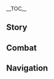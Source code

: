 {{CharacterTabs}}
{{LanguageTabs}}
{{Stub|1={{Meta/VO|tl=1|Chinese}}}}
__TOC__
==Story==
{{VO/Story
|character           = {{ROOTPAGENAME}}
|language            = zh
|language_s          = zh
|language_t          = zh-tw
|name_s              = 枫原万叶
|name_t              = 楓原萬葉

|vo_01_01_title_s    = 初次见面…
|vo_01_01_title_t    = 初次見面…
|vo_01_01_subtitle   = Hello
|vo_01_01_file       = VO_{language}{character} Hello.ogg
|vo_01_01_tx_s       = 「飘摇风雨中，带刀归来赤脚行」…我的名字是枫原万叶，游历四方的浪人。既然你我都在旅行的路上，这段路不妨结伴同行。
|vo_01_01_tx_t       = 「飄搖風雨中，帶刀歸來赤腳行」…我的名字是楓原萬葉，遊歷四方的浪人。既然(你/妳)我都在旅行的路上，這段路不妨結伴同行。
|vo_01_01_rm         = "Piāoyáo fēngyǔ zhōng, dài dāo guīlái chìjiǎo xíng"... Wǒ de míngzi shì Fēngyuán Wànyè, yóulì sìfāng de làngrén. Jìrán nǐ wǒ dōu zài lǚxíng de lùshàng, zhè duàn lù bùfáng jiébàn tóngxíng.
|vo_01_01_tl         = "In the swaying wind and rain, return barefoot with a blade"... My name is Kaedehara Kazuha, a ronin who travels the world. Since you and I are both travelers, we might as well go together on this journey.

|vo_02_01_title_s    = 闲聊・自然
|vo_02_01_title_t    = 閒聊・自然
|vo_02_01_subtitle   = Chat: Nature
|vo_02_01_file       = VO_{language}{character} Chat - Nature.ogg
|vo_02_01_tx_s       = 见到了这么美丽的景色，自然会产生云游四海的想法吧？
|vo_02_01_tx_t       = 見到了這麼美麗的景色，自然會產生雲遊四海的想法吧？
|vo_02_01_rm         = Jiàn dào le zhème měilì de jǐngsè, zìrán huì chǎnshēng yúnyóu sìhǎi de xiǎngfǎ ba?
|vo_02_01_tl         = Seeing such a beautiful scenery, one must surely have the urge to wander the world, right?

|vo_02_02_title_s    = 闲聊・吹奏
|vo_02_02_title_t    = 閒聊・吹奏
|vo_02_02_subtitle   = Chat: Playing a Tune
|vo_02_02_file       = VO_{language}{character} Chat - Playing a Tune.ogg
|vo_02_02_tx_s       = 既然手边有树叶，我可以为你吹奏一曲。
|vo_02_02_tx_t       = 既然手邊有樹葉，我可以為(你/妳)吹奏一曲。
|vo_02_02_rm         = Jìrán shǒubiān yǒu shùyè, wǒ kěyǐ wèi nǐ chuīzòu yī qū.
|vo_02_02_tl         = Now that I have leaves at hand, I can play a song for you.

|vo_02_03_title_s    = 闲聊・剑技
|vo_02_03_title_t    = 閒聊・劍技
|vo_02_03_subtitle   = Chat: Bladework
|vo_02_03_file       = VO_{language}{character} Chat - Bladework.ogg
|vo_02_03_tx_s       = 飘摇风雨中，睹物思故乡，这把刀…是我与故乡唯一的联系了。
|vo_02_03_tx_t       = 飄搖風雨中，睹物思故鄉，這把刀…是我與故鄉唯一的聯繫了。
|vo_02_03_rm         = Piāoyáo fēngyǔ zhōng, dǔ wù sī gùxiāng, zhè bǎ dāo... shì wǒ yǔ gùxiāng wéiyī de liánxì le.
|vo_02_03_tl         = In the swaying wind and rain, seeing things and thinking of my home, this blade... is the only connection I have with the land of my birth.

|vo_03_01_title_s    = 下雨的时候…
|vo_03_01_title_t    = 下雨的時候…
|vo_03_01_subtitle   = When It Rains
|vo_03_01_file       = VO_{language}{character} When It Rains.ogg
|vo_03_01_tx_s       = 在大雨中漫步，让人神志清醒。不过等雨停之后，还是尽快把衣服烤干比较好。
|vo_03_01_tx_t       = 在大雨中漫步，讓人神志清醒。不過等雨停之後，還是盡快把衣服烤乾比較好。
|vo_03_01_rm         = Zài dàyǔ zhōng mànbù, ràng rén shénzhì qīngxǐng. Bùguò děng yǔ tíng zhīhòu, háishì jǐnkuài bǎ yīfú kǎo gàn bǐjiào hǎo.
|vo_03_01_tl         = A walk in the heavy rain is refreshing. However, it is better to dry your clothes as soon as possible after the rain stops.

|vo_03_02_title_s    = 打雷的时候…
|vo_03_02_title_t    = 打雷的時候…
|vo_03_02_subtitle   = When Thunder Strikes
|vo_03_02_file       = VO_{language}{character} When Thunder Strikes.ogg
|vo_03_02_tx_s       = 比起在海上航行时遇到的雷暴，这倒也算不上什么。
|vo_03_02_tx_t       = 比起在海上航行時遇到的雷暴，這倒也算不上什麼。
|vo_03_02_rm         = Bǐqǐ zài hǎishàng hángxíng shí yùdào de léibào, zhè dào yě suàn bù shàng shénme.
|vo_03_02_tl         = This is nothing compared to the thunderstorms encountered out at sea.

|vo_03_03_title_s    = 下雪的时候…
|vo_03_03_title_t    = 下雪的時候…
|vo_03_03_subtitle   = When It Snows
|vo_03_03_file       = VO_{language}{character} When It Snows.ogg
|vo_03_03_tx_s       = 我喜欢下雪，雪后的世界很安静，无人来扰我清梦。
|vo_03_03_tx_t       = 我喜歡下雪，雪後的世界很安靜，無人來擾我清夢。
|vo_03_03_rm         = Wǒ xǐhuan xià xuě, xuě hòu de shìjiè hěn ānjìng, wú rén lái rǎo wǒ qīng mèng.
|vo_03_03_tl         = I like it when it snows, the world is very quiet after it snows, no one to disturb my dream.

|vo_03_04_title_s    = 阳光很好…
|vo_03_04_title_t    = 陽光很好…
|vo_03_04_subtitle   = When the Sun Is Out
|vo_03_04_file       = VO_{language}{character} When the Sun Is Out.ogg
|vo_03_04_tx_s       = 晴空万里，真让人心情愉快。
|vo_03_04_tx_t       = 晴空萬里，真讓人心情愉快。
|vo_03_04_rm         = Qíngkōng wànlǐ, zhēn ràng rén xīnqíng yúkuài.
|vo_03_04_tl         = The sky is clear, it makes me happy.

|vo_04_01_title_s    = 早上好…
|vo_04_01_title_t    = 早安…
|vo_04_01_subtitle   = Good Morning
|vo_04_01_file       = VO_{language}{character} Good Morning.ogg
|vo_04_01_tx_s       = 清晨的鸟鸣，是大自然的馈赠。启程吧，属于我们的旅途也要开始了。
|vo_04_01_tx_t       = 清晨的鳥鳴，是大自然的餽贈。啟程吧，屬於我們的旅途也要開始了。
|vo_04_01_rm         = Qīngchén de niǎo míng, shì dàzìrán de kuìzèng. Qǐchéng ba, shǔyú wǒmen de lǚtú yě yào kāishǐle.
|vo_04_01_tl         = Birdsong in the morning is a gift from nature. Let's go, our journey is about to begin.

|vo_04_02_title_s    = 中午好…
|vo_04_02_title_t    = 午安…
|vo_04_02_subtitle   = Good Afternoon
|vo_04_02_file       = VO_{language}{character} Good Afternoon.ogg
|vo_04_02_tx_s       = 正午的阳光，让人想要小睡片刻。找个地方休息一下如何？
|vo_04_02_tx_t       = 正午的陽光，讓人想要小睡片刻。找個地方休息一下如何？
|vo_04_02_rm         = Zhèngwǔ de yángguāng, ràng rén xiǎng yào xiǎoshuì piànkè. Zhǎo gè dìfāng xiūxi yīxià rúhé?
|vo_04_02_tl         = The midday sun makes people want to take a nap. How about finding a place to rest?

|vo_04_03_title_s    = 晚上好…
|vo_04_03_title_t    = 晚上好…
|vo_04_03_subtitle   = Good Evening
|vo_04_03_file       = VO_{language}{character} Good Evening.ogg
|vo_04_03_tx_s       = 抬头见月，侧耳听风，壶中有酒，我心太平…<br />晚上好。
|vo_04_03_tx_t       = 抬頭見月，側耳聽風，壺中有酒，我心太平…<br />晚上好。
|vo_04_03_rm         = Tái tóu jiàn yuè, cè ěr tīng fēng, hú zhōng yǒu jiǔ, wǒ xīn tài píng...<br />Wǎnshang hǎo.
|vo_04_03_tl         = Looking up at the moon, listening to the wind, there is wine in the jug, my heart is peaceful...<br />Good evening.

|vo_04_04_title_s    = 晚安…
|vo_04_04_title_t    = 晚安…
|vo_04_04_subtitle   = Good Night
|vo_04_04_file       = VO_{language}{character} Good Night.ogg
|vo_04_04_tx_s       = 风停了…<br />安静的世界，适合好好休息。明天见。
|vo_04_04_tx_t       = 風停了…<br />安靜的世界，適合好好休息。明天見。
|vo_04_04_rm         = Fēng tíngle...<br />ānjìng de shìjiè, shìhé hǎohǎo xiūxi. Míngtiān jiàn.
|vo_04_04_tl         = The wind has stopped...<br />A quiet world, suitable for a good rest. See you tomorrow.

|vo_05_01_title_s    = 关于枫原万叶自己・航行
|vo_05_01_title_t    = 關於楓原萬葉自己・航行
|vo_05_01_subtitle   = About {character}: Sailing
|vo_05_01_file       = VO_{language}{character} About {character} - Sailing.ogg
|vo_05_01_tx_s       = 其实，大海并非每晚都充满风浪。天气清朗的时候，月光倒映在摇晃的海面上，鱼群在船舶的周围随行。我坐在船头眺望远方，会觉得这段旅程非常值得…唯一的遗憾是水手们的歌声太吵了，他们不用睡觉的吗？
|vo_05_01_tx_t       = 其實，大海並非每晚都充滿風浪。天氣清朗的時候，月光倒映在搖晃的海面上，魚群在船舶的周圍隨行。我坐在船頭眺望遠方，會覺得這段旅程非常值得…唯一的遺憾是水手們的歌聲太吵了，他們不用睡覺的嗎？
|vo_05_01_rm         = Qíshí, dàhǎi bìngfēi měi wǎn dōu chōngmǎn fēnglàng. Tiānqì qīnglǎng de shíhòu, yuèguāng dàoyìng zài yáohuàng de hǎimiàn shang, yú qún zài chuánbó de zhōuwéi suíxíng. Wǒ zuò zai chuán tóu tiàowàng yuǎnfāng, huì juéde zhè duàn lǚchéng fēicháng zhídé... Wéiyī de yíhàn shì shuǐshǒumen de gēshēng tài chǎole, tāmen bùyòng shuìjiào de ma?
|vo_05_01_tl         = In fact, the sea is not full of wind and waves every night. When the weather is clear, the moonlight reflects on the swaying sea, and schools of fish swim alongside the ship. I sit on the bow looking into the distance and think the journey was well worth it... The only downside was that the sailors were singing so loudly, don't they have to sleep?

|vo_05_02_title_s    = 关于枫原万叶自己・贵族武士
|vo_05_02_title_t    = 關於楓原萬葉自己・貴族武士
|vo_05_02_subtitle   = About {character}: Samurai Nobility
|vo_05_02_file       = VO_{language}{character} About {character} - Samurai Nobility.ogg
|vo_05_02_tx_s       = 枫原家曾经也是有名的武士门第，可惜传承到我这里时，除了贵族的名号外已经别无长物。不过对我来说倒也足够了，武士不需要富足的生活，我们需要的是诗歌、美酒与手中的刀。
|vo_05_02_tx_t       = 楓原家曾經也是有名的武士門第，可惜傳承到我這裡時，除了貴族的名號外已經別無長物。不過對我來說倒也足夠了，武士不需要富足的生活，我們需要的是詩歌、美酒與手中的刀。
|vo_05_02_rm         = Fēngyuán-jiā céngjīng yěshì yǒumíng de wǔshì méndì, kěxī chuánchéng dào wǒ zhèlǐ shí, chúle guìzú de mínghào wài yǐjīng bié wú cháng wù. Bùguò duì wǒ lái shuō dào yě zúgòule, wǔshì bù xūyào fùzú de shēnghuó, wǒmen xūyào de shì shīgē, měijiǔ yǔ shǒuzhōng de dāo.
|vo_05_02_tl         = The Kaedehara Clan used to be a famous samurai family, but unfortunately, when the name was passed down to me, the title itself was all that was left. But that's enough for me, samurai have no need for a lavish life, all we need is poetry, wine, and the blade in our hands.

|vo_05_03_title_s    = 想要了解枫原万叶・其一
|vo_05_03_title_t    = 想要了解楓原萬葉・其一
|vo_05_03_subtitle   = About {character}: I
|vo_05_03_file       = VO_{language}{character} More About {character} - 01.ogg
|vo_05_03_tx_s       = 想要了解我的事？如你所见，我只是个随处可见的流浪武士。
|vo_05_03_tx_t       = 想要了解我的事？如(你/妳)所見，我只是個隨處可見的流浪武士。
|vo_05_03_rm         = Xiǎng yào liǎojiě wǒ de shì? Rú nǐ suǒ jiàn, wǒ zhǐshì ge suíchù kějiàn de liúlàng wǔshì.
|vo_05_03_tl         = Want to know more about me? As you can see, I am just a wandering samurai you could find just about anywhere.

|vo_05_04_title_s    = 想要了解枫原万叶・其二
|vo_05_04_title_t    = 想要了解楓原萬葉・其二
|vo_05_04_subtitle   = About {character}: II
|vo_05_04_friendship = 3
|vo_05_04_file       = VO_{language}{character} More About {character} - 02.ogg
|vo_05_04_tx_s       = 我的耳朵很敏锐，能够听到各种各样的声音。比如风吹过山岗的声音，云散开的声音，林间的小狐狸啃咬苹果的声音，螃蟹吐泡泡的声音…这是自然万物对我的眷顾，让我总能提前发现危险的到来。
|vo_05_04_tx_t       = 我的耳朵很敏銳，能夠聽到各種各樣的聲音。比如風吹過山崗的聲音，雲散開的聲音，林間的小狐狸啃咬蘋果的聲音，螃蟹吐泡泡的聲音…這是自然萬物對我的眷顧，讓我總能提前發現危險的到來。
|vo_05_04_rm         = Wǒ de ěrduo hěn mǐnruì, nénggòu tīng dào gè zhǒng gè yàng de shēngyīn. Bǐrú fēng chuīguò shāngǎng de shēngyīn, yún sànkāi de shēngyīn, lín jiàn de xiǎo húlí kěn yǎo píngguǒ de shēngyīn, pángxiè tǔ pàopào de shēngyīn... zhè shì zìrán wànwù duì wǒ de juàngù, ràng wǒ zǒng néng tíqián fāxiàn wēixiǎn de dàolái.
|vo_05_04_tl         = My ears are very sharp and can hear a wide variety of sounds. For example, the sound of the wind blowing through the hills, the sound of the parting clouds, the sound of the foxes gnawing on apples in the forest, the sound of the crabs blowing bubbles... This is nature's gift to me, so that I can always detect danger in advance.

|vo_05_05_title_s    = 想要了解枫原万叶・其三
|vo_05_05_title_t    = 想要了解楓原萬葉・其三
|vo_05_05_subtitle   = About {character}: III
|vo_05_05_friendship = 4
|vo_05_05_file       = VO_{language}{character} More About {character} - 03.ogg
|vo_05_05_tx_s       = 小时候我很喜欢下雨，那种沙沙的声响容易给人一个安稳的梦。但长大了以后，对雨的感情就变得复杂了许多…虽然依旧喜欢听雨，但每次看到乌云的时候，却又忍不住感叹「今天能不能找到好心人让我借宿呢」。穿着湿漉漉的衣服听雨，往往会被喷嚏声打断了情调。
|vo_05_05_tx_t       = 小時候我很喜歡下雨，那種沙沙的聲響容易給人一個安穩的夢。但長大了以後，對雨的感情就變得複雜了許多…雖然依舊喜歡聽雨，但每次看到烏雲的時候，卻又忍不住感嘆「今天能不能找到好心人讓我借宿呢」。穿著濕漉漉的衣服聽雨，往往會被噴嚏聲打斷了情調。
|vo_05_05_rm         = Xiǎoshíhòu wǒ hěn xǐhuān xià yǔ, nà zhǒng shāshā de shēngxiǎng róngyì gěi rén yīgè ānwěn de mèng. Dàn zhǎng dàle yǐhòu, duì yǔ de gǎnqíng jiù biàn de fùzále xǔduō... suīrán yījiù xǐhuān tīng yǔ, dàn měi cì kàn dào wūyún de shíhòu, què yòu rěn bù zhù gǎntàn "Jīntiān néng bùnéng zhǎodào hǎoxīn rén ràng wǒ jièsù ne". Chuānzhe shīlùlù de yīfu tīng yǔ, wǎngwǎng huì bèi pēntì shēng dǎ duànle qíngdiào.
|vo_05_05_tl         = When I was little, I liked the rain very much, and the rustling sound can easily lull people into a peaceful sleep. But since I've grown older, my feelings for the rain became a lot more complicated... Although I still like listening to the rain, every time I see dark clouds, I can't help but sigh, "Can I find a good person to let me sleep in today?" Listening to the rain in drenched clothes is often interrupted by the sound of sneezing.

|vo_05_06_title_s    = 想要了解枫原万叶・其四
|vo_05_06_title_t    = 想要了解楓原萬葉・其四
|vo_05_06_subtitle   = About {character}: IV
|vo_05_06_friendship = 5
|vo_05_06_file       = VO_{language}{character} More About {character} - 04.ogg
|vo_05_06_tx_s       = 我不会在一个地方驻足太久。因为太久的停留会让我跟「自然」产生隔阂，也会让我手里的刀变钝。趁我还能远航，我希望自己能去各种各样的地方，见到不同的人们。
|vo_05_06_tx_t       = 我不會在一個地方駐足太久。因為太久的停留會讓我跟「自然」產生隔閡，也會讓我手裡的刀變鈍。趁我還能遠航，我希望自己能去各種各樣的地方，見到不同的人們。
|vo_05_06_rm         = Wǒ bù huì zài yīgè dìfāng zhùzú tài jiǔ. Yīnwèi tài jiǔ de tíngliú huì ràng wǒ gēn "zìrán" chǎnshēng géhé, yě huì ràng wǒ shǒu lǐ de dāo biàn dùn. Chèn wǒ hái néng yuǎnháng, wǒ xīwàng zìjǐ néng qù gè zhǒng gè yàng de dìfāng, jiàn dào bùtóng de rénmen.
|vo_05_06_tl         = I don't stay in one place for too long. Doing so will dull the connection between me and "nature", and the blade in my hand. While I am still able to sail far away, I hope I can go to all kinds of places and meet all sorts of different people.

|vo_05_07_title_s    = 想要了解枫原万叶・其五
|vo_05_07_title_t    = 想要了解楓原萬葉・其五
|vo_05_07_subtitle   = About {character}: V
|vo_05_07_friendship = 6
|vo_05_07_file       = VO_{language}{character} More About {character} - 05.ogg
|vo_05_07_tx_s       = 不必担心，就算有一天我们去往不同的地方，也一定会在世界的某处再次相遇。人与人的「缘」不是那么容易就断掉的东西。
|vo_05_07_tx_t       = 不必擔心，就算有一天我們去往不同的地方，也一定會在世界的某處再次相遇。人與人的「緣」不是那麼容易就斷掉的東西。
|vo_05_07_rm         = Bùbì dānxīn, jiùsuàn yǒu yītiān wǒmen qù wǎng bùtóng de dìfang, yě yīdìng huì zài shìjiè de mǒu chù zàicì xiāngyù. Rén yǔ rén de "yuán" bùshì nàme róngyì jiù duàn diào de dōngxi.
|vo_05_07_tl         = Don't worry, even if we part ways one day, we will meet again somewhere in the world. The "bond" between people is not something that can be easily broken.

|vo_06_01_title_s    = 关于我们・出海
|vo_06_01_title_t    = 關於我們・出海
|vo_06_01_subtitle   = About Us: Going Out to Sea
|vo_06_01_file       = VO_{language}{character} About Us - Going Out to Sea.ogg
|vo_06_01_tx_s       = 找个好天气，出海看看如何？
|vo_06_01_tx_t       = 找個好天氣，出海看看如何？
|vo_06_01_rm         = Zhǎo ge hǎo tiānqì, chūhǎi kànkan rúhé?
|vo_06_01_tl         = How about we go see how it is at sea when the weather's nice?

|vo_06_02_title_s    = 关于我们・畅谈
|vo_06_02_title_t    = 關於我們・暢談
|vo_06_02_subtitle   = About Us: Frank Speech
|vo_06_02_friendship = 6
|vo_06_02_file       = VO_{language}{character} About Us - Frank Speech.ogg
|vo_06_02_tx_s       = 我喜欢性格爽朗的人，这样相处时可以畅所欲言。有什么想说的不必藏在心里，我能够听到自然万物的声音，其中也包括你的声音。
|vo_06_02_tx_t       = 我喜歡性格爽朗的人，這樣相處時可以暢所欲言。有什麼想說的不必藏在心裡，我能夠聽到自然萬物的聲音，其中也包括(你/妳)的聲音。
|vo_06_02_rm         = Wǒ xǐhuan xìnggé shuǎnglǎng de rén, zhèyàng xiāngchǔ shí kěyǐ chàngsuǒyùyán. Yǒu shén me xiǎng shuō de bùbì cáng zai xīnlǐ, wǒ nénggòu tīng dào zìrán wànwù de shēngyīn, qízhōng yě bāokuò nǐ de shēngyīn.
|vo_06_02_tl         = I like people who are outgoing, so they can speak freely to one another. I don't have to hide what I want to say in my heart, I can hear the voice of all things in nature, including your voice.

|vo_07_01_title_s    = 关于「神之眼」…
|vo_07_01_title_t    = 關於「神之眼」…
|vo_07_01_subtitle   = About the [[Vision]]
|vo_07_01_friendship = 4
|vo_07_01_file       = VO_{language}{character} About the Vision.ogg
|vo_07_01_tx_s       = 在我看来，神之眼是力量的「证明」，而不是力量的「来源」。神之眼象征的是凡人继续向前的愿望，而我们武士的底气，一直都是手里的刀。
|vo_07_01_tx_t       = 在我看來，神之眼是力量的「證明」，而不是力量的「來源」。神之眼象徵的是凡人繼續向前的願望，而我們武士的底氣，一直都是手裡的刀。
|vo_07_01_rm         = Zài wǒ kàn lái, Shénzhīyǎn shì lìliàng de "zhèngmíng", ér bùshì lìliàng de "láiyuán". Shénzhīyǎn xiàngzhēng de shì fánrén jìxù xiàngqián de yuànwàng, ér wǒmen wǔshì de dǐqì, yīzhí dōu shì shǒu lǐ de dāo.
|vo_07_01_tl         = As I see it, a Vision is a "proof" of power, not a "source" of power. It symbolizes the desire of mortals to move forward, and the strength of us samurai has always been the sword in our hands.

|vo_07_02_title_s    = 有什么想要分享・竹刀
|vo_07_02_title_t    = 有什麼想要分享・竹刀
|vo_07_02_subtitle   = Something to Share: Bamboo Blades
|vo_07_02_friendship = 4
|vo_07_02_file       = VO_{language}{character} Something to Share - Bamboo Blades.ogg
|vo_07_02_tx_s       = 想学剑道的话…我想想，拿着这个吧，这是我刚刚做好的竹刀。用这个切磋的话，我们就都不会受伤了。
|vo_07_02_tx_t       = 想學劍道的話…我想想，拿著這個吧，這是我剛剛做好的竹刀。用這個切磋的話，我們就都不會受傷了。
|vo_07_02_rm         = Xiǎng xué jiàndào dehuà... wǒ xiǎng xiǎng, názhe zhège ba, zhè shì wǒ gānggāng zuò hǎo de zhúdāo. Yòng zhège qiēcuō dehuà, wǒmen jiù dōu bù huì shòushāngle.
|vo_07_02_tl         = If you want to learn the art of the sword... Let me think... Take this, this is a bamboo sword I just made. If we use these to train, we will not have to worry about getting hurt.

|vo_07_03_title_s    = 有什么想要分享・枫叶
|vo_07_03_title_t    = 有什麼想要分享・楓葉
|vo_07_03_subtitle   = Something to Share: Maple Leaves
|vo_07_03_friendship = 4
|vo_07_03_file       = VO_{language}{character} Something to Share - Maple Leaves.ogg
|vo_07_03_tx_s       = 「深山踏红叶，耳畔闻鹿鸣」…我很喜欢枫叶，可惜枫叶红时总多离别。
|vo_07_03_tx_t       = 「深山踏紅葉，耳畔聞鹿鳴」…我很喜歡楓葉，可惜楓葉紅時總多離別。
|vo_07_03_rm         = "Shēnshān tà hóngyè, ěr pàn wén lù míng"... Wǒ hěn xǐhuān fēngyè, kěxī fēngyè hóng shí zǒng duō líbié.
|vo_07_03_tl         = "When you step on red leaves in the deep mountains, you can hear the deer chirping"... I like maple leaves very much, but it's a pity that when the maple leaves are red, I always have to say goodbye.

|vo_07_04_title_s    = 感兴趣的见闻…
|vo_07_04_title_t    = 感興趣的見聞…
|vo_07_04_subtitle   = Interesting Things
|vo_07_04_file       = VO_{language}{character} Interesting Things.ogg
|vo_07_04_tx_s       = 海鸥别叫啦，从今天起，我也是漂泊者呀。
|vo_07_04_tx_t       = 海鷗別叫啦，從今天起，我也是漂泊者呀。
|vo_07_04_rm         = Hǎi'ōu bié jiào la, cóng jīntiān qǐ, wǒ yěshì piāobó zhě ya.
|vo_07_04_tl         = Seagulls, halt your cries, from today onwards, I am a wanderer once more.

|vo_08_01_title_s    = 关于北斗…
|vo_08_01_title_t    = 關於北斗…
|vo_08_01_subtitle   = About [[Beidou]]
|vo_08_01_friendship = 4
|vo_08_01_file       = VO_{language}{character} About Beidou.ogg
|vo_08_01_tx_s       = 北斗大姐头是我的恩人。大姐头她收留了从稻妻逃出来的我，并在我最困难的那段时期里，给了我重返稻妻的勇气。她是我和所有船员可以托付后背的战友。
|vo_08_01_tx_t       = 北斗大姐頭是我的恩人。大姐頭她收留了從稻妻逃出來的我，並在我最困難的那段時期裡，給了我重返稻妻的勇氣。她是我和所有船員都可以託付後背的戰友。
|vo_08_01_rm         = Běidǒu-dàjiětóu shì wǒ de ēnrén. Dàjiětóu tā shōuliúle cóng Dàoqī táo chūlái de wǒ, bìng zài wǒ zuì kùnnán de nà duàn shíqí lǐ, gěile wǒ chóng fǎn Dàoqī de yǒngqì. Tā shì wǒ hé suǒyǒu chuányuán kěyǐ tuōfù hòubèi de zhànyǒu.
|vo_08_01_tl         = Big Sister Beidou is my benefactor. She took me, who had just escaped from Inazuma, in, and gave me the courage to return in my most difficult of times. She is a comrade-in-arms that I and all the crew can trust.

|vo_08_02_title_s    = 关于五郎…
|vo_08_02_title_t    = 關於五郎…
|vo_08_02_subtitle   = About [[Gorou]]
|vo_08_02_friendship = 4
|vo_08_02_file       = VO_{language}{character} About Gorou.ogg
|vo_08_02_tx_s       = 我在被通缉的那段时间里，反抗军给了我许多帮助。那时候我与五郎只有短暂的接触，但我对他的印象很深刻。他是那种有话就说的直性子，与部下同甘共苦，为朋友两肋插刀，与我很合得来。
|vo_08_02_tx_t       = 我在被通緝的那段時間裡，反抗軍給了我許多幫助。那時候我與五郎只有短暫的接觸，但我對他的印像很深刻。他是那種有話就說的直性子，與部下同甘共苦，為朋友兩肋插刀，與我很合得來。
|vo_08_02_rm         = Wǒ zài bèi tōngjī de nà duàn shíjiān lǐ, fǎnkàng jūn gěile wǒ xǔduō bāngzhù. Nà shíhòu wǒ yǔ Wǔláng zhǐyǒu duǎnzàn de jiēchù, dàn wǒ duì tā de yìnxiàng hěn shēnkè. Tā shì nà zhǒng yǒu huà jiù shuō de zhíxìngzi, yǔ bùxià tónggāngòngkǔ, wèi péngyǒu liǎnglèichādāo, yǔ wǒ hěn hédelái.
|vo_08_02_tl         = During the time I was a wanted man, the resistance helped me a lot. I had only brief contact with Gorou at the time, but I was very impressed by him. He is the kind of straightforward person who speaks when he has something to say. He shares weal and woe with his subordinates, and never hesitates to draw his sword for the sake of his friends.

|vo_08_03_title_s    = 关于九条裟罗・态度…
|vo_08_03_title_t    = 關於九條裟羅・態度…
|vo_08_03_subtitle   = About [[Kujou Sara]]
|vo_08_03_friendship = 4
|vo_08_03_file       = VO_{language}{character} About Kujou Sara.ogg
|vo_08_03_tx_s       = 能在御前决斗中战胜我的朋友，我确实认可她的实力。但她却用这样的力量为虎作伥，带领九条军不断回收「神之眼」，我无法原谅。
|vo_08_03_tx_t       = 能在御前決鬥中戰勝我的朋友，我確實認可她的實力。但她卻用這樣的力量為虎作倀，帶領九條軍不斷回收「神之眼」，我無法原諒。
|vo_08_03_rm         = Néng zài yùqián juédòu zhōng zhànshèng wǒ de péngyou, wǒ quèshí rènkě tā de shílì. Dàn tā què yòng zhèyàng de lìliàng wèihǔzuòchāng, dàilǐng Jiǔtiáo jūn bùduàn huíshōu "Shénzhīyǎn", wǒ wúfǎ yuánliàng.
|vo_08_03_tl         = She defeated my friend in the duel before the throne, which I accept as proof of her great strength. But she used such power to act as an oppressor's lackey and led the Kujou Clan's troops to relentlessly seek out and confiscate Visions. This, I cannot forgive.

|vo_08_04_title_s    = 关于九条裟罗・改观…
|vo_08_04_title_t    = 關於九條裟羅・改觀…
|vo_08_04_subtitle   = About Kujou Sara: Changing Perspective
|vo_08_04_friendship = 4
|vo_08_04_quest      = Omnipresence Over Mortals
|vo_08_04_file       = VO_{language}{character} About Kujou Sara - Changing Perspective.ogg
|vo_08_04_tx_s       = 原来如此。看来她也有自己坚持的信念。只是不知道风波平息后，「九条」家还能否延续曾经的昌盛。
|vo_08_04_tx_t       = 原來如此。看來她也有自己堅持的信念。只是不知道風波平息後，「九條」家還能否延續曾經的昌盛。
|vo_08_04_rm         = Yuánlái rúcǐ. Kànlái tā yěyǒu zìjǐ jiānchí de xìnniàn. Zhǐshì bù zhīdào fēngbō píngxī hòu, "Jiǔtiáo"-jiā hái néng fǒu yánxù céngjīng de chāngshèng.
|vo_08_04_tl         = I see. It seems that she also has her own beliefs. It's just that I don't know if the Kujou Clan can continue its prosperity after this storm has passed.

|vo_08_05_title_s    = 关于雷电将军…
|vo_08_05_title_t    = 關於雷電將軍…
|vo_08_05_subtitle   = About the [[Raiden Shogun]]
|vo_08_05_friendship = 4
|vo_08_05_quest      = Autumn Winds, Scarlet Leaves
|vo_08_05_file       = VO_{language}{character} About the Raiden Shogun.ogg
|vo_08_05_tx_s       = 离开稻妻后，我许多次扪心自问，我对雷电将军的不满是否源于那一次御前决斗，是否源于她对友人落下的那一刀？<br />我想了很久，觉得不是的。我的友人是堂堂正正地死在了决斗场上，雷电将军的那一刀也并无不妥。我对她的不满，来源于「眼狩令」。没有任何人有资格剥夺他人的愿望，即便是「神」也不行。
|vo_08_05_tx_t       = 離開稻妻後，我許多次捫心自問，我對雷電將軍的不滿是否源於那一次御前決鬥，是否源於她對友人落下的那一刀？<br />我想了很久，覺得並非如此。我的友人是堂堂正正地死在決鬥場上，雷電將軍的那一刀也並無不妥。我對她的不滿來源於「眼狩令」。沒有任何人有資格剝奪他人的願望，即便是「神」也不行。
|vo_08_05_rm         = Líkāi Dàoqī hòu, wǒ xǔduō cì ménxīnzìwèn, wǒ duì Léidiàn Jiāngjūn de bùmǎn shìfǒu yuányú nà yīcì yùqián juédòu, shìfǒu yuányú tā duì yǒurén luòxià de nà yīdāo?<br />Wǒ xiǎngle hěnjiǔ, juéde bùshì de. Wǒ de yǒurén shì tángtángzhèngzhèng de sǐ zàile juédòu chǎng shang, Léidiàn Jiāngjūn de nà yīdāo yě bìng wú bùtuǒ. Wǒ duì tā de bùmǎn, láiyuányú "Yǎnshòu-lìng". Méiyǒu rènhé rén yǒu zīgé bōduó tārén de yuànwàng, jíbiàn shì "shén" yě bùxíng.
|vo_08_05_tl         = After I left Inazuma, I asked myself many times whether my dissatisfaction with the Raiden Shogun stemmed from her actions in the duel before the throne, or from the blade she drew on my dear friend?<br />I've thought about it for a long time, and I don't think so. My friend died an honorable death in that duel, and there is nothing unjustified with the Shogun's conduct. My dissatisfaction with her comes from the Vision Hunt Decree. No one has the right to take away the hopes and dreams of others, not even a god.

|vo_08_06_title_s    = 关于神里绫华…
|vo_08_06_title_t    = 關於神里綾華…
|vo_08_06_subtitle   = About [[Kamisato Ayaka]]
|vo_08_06_friendship = 4
|vo_08_06_file       = VO_{language}{character} About Kamisato Ayaka.ogg
|vo_08_06_tx_s       = 生活在稻妻的人，应该都听过「白鹭公主」这个名字吧。神里家的大小姐，近乎完美的一个人，不过我跟她没什么交集，不知道她对如今的稻妻抱有怎样的看法。
|vo_08_06_tx_t       = 生活在稻妻的人，應該都聽過「白鷺公主」這個名字吧。神里家的大小姐，近乎完美的一個人，不過我跟她沒什麼交集，不知道她對如今的稻妻抱有怎樣的看法。
|vo_08_06_rm         = Shēnghuó zài Dàoqī de rén, yīnggāi dōu tīngguò "Báilù Gōngzhǔ" zhège míngzì ba. Shénlǐ-jiā de dà xiǎojiě, jìnhū wánměi de yīgè rén, bùguò wǒ gēn tā méishénme jiāojí, bù zhīdào tā duì rújīn de Dàoqī bào yǒu zěnyàng de kànfǎ.
|vo_08_06_tl         = Anyone who lives in Inazuma should have heard the name "Shirasagi Himegimi". The lady of the Kamisato Clan is as perfect as a person can be, but I seldom cross paths with her, so I do not know her thoughts on the current state of Inazuma.

|vo_08_07_title_s    = 关于宵宫…
|vo_08_07_title_t    = 關於宵宮…
|vo_08_07_subtitle   = About [[Yoimiya]]
|vo_08_07_friendship = 4
|vo_08_07_file       = VO_{language}{character} About Yoimiya.ogg
|vo_08_07_tx_s       = 上次她托大姐头把烟火运到璃月，还是我亲自去卸的货。好沉！除了她以外，应该没人能造出这么大的烟火了吧。
|vo_08_07_tx_t       = 上次她託大姐頭把煙火運到璃月，還是我親自去卸貨的。很沉！除了她以外，應該沒人能造出這麼大的煙火了吧。
|vo_08_07_rm         = Shàng cì tā tuō dàjiětóu bǎ yānhuǒ yùn dào Líyuè, háishì wǒ qīnzì qù xiè de huò. Hǎo chén! Chúle tā yǐwài, yīnggāi méi rén néng zào chū zhème dà de yānhuǒ le ba.
|vo_08_07_tl         = The last time she asked Captain Beidou to transport her fireworks to Liyue, I personally unloaded the goods. They were so heavy! Only she could have created such huge fireworks.

|vo_08_08_title_s    = 关于珊瑚宫心海…
|vo_08_08_title_t    = 關於珊瑚宮心海…
|vo_08_08_subtitle   = About [[Sangonomiya Kokomi]]
|vo_08_08_friendship = 4
|vo_08_08_quest      = Omnipresence Over Mortals
|vo_08_08_file       = VO_{language}{character} About Sangonomiya Kokomi.ogg
|vo_08_08_tx_s       = 我在反抗军的时候，周围的同伴无不对珊瑚宫大人充满敬仰。她爱惜兵力，很少会做出不计死伤的打法，总是能够用最小的代价取得胜利。听说她还要统管海祇岛的政务和外交，真的忙得过来吗…
|vo_08_08_tx_t       = 我在反抗軍的時候，周圍的同伴無不對珊瑚宮大人充滿敬仰。她愛惜兵力，很少會做出不計死傷的打法，總是能夠用最小的代價取得勝利。聽說她還要統管海祇島的政務和外交，真的忙得過來嗎…
|vo_08_08_rm         = Wǒ zài fǎnkàng jūn de shíhou, zhōuwéi de tóngbàn wúbù duì Shānhúgōng dàren chōngmǎn jìngyǎng. Tā àixī bīnglì, hěnshǎo huì zuò chū bùjì sǐshāng de dǎ fǎ, zǒng shì nénggòu yòng zuìxiǎo de dàijià qǔdé shènglì. Tīngshuō tā háiyào tǒngguǎn Hǎiqí-dǎo de zhèngwù hé wàijiāo, zhēn de máng de guòlái ma...
|vo_08_08_tl         = During my time with the resistance, all my comrades around me were full of respect for Her Excellency. She cherishes her strength, limits casualties to a minimum, and is always able to win at the least cost. I heard that she also manages the government affairs and diplomacy of Watatsumi Island - isn't she really busy...

|vo_08_09_title_s    = 关于鹿野院平藏…
|vo_08_09_title_t    = 關於鹿野院平藏…
|vo_08_09_subtitle   = About [[Shikanoin Heizou]]
|vo_08_09_friendship = 4
|vo_08_09_file       = VO_{language}{character} About Shikanoin Heizou.ogg
|vo_08_09_tx_s       = 别看我这位侦探朋友平日里潇洒随性，一旦他办起案子来，那些原本围绕在他身旁活泼灵动的风，就聚成了凌厉锐气。确实让人钦佩。
|vo_08_09_tx_t       = 別看我這位偵探朋友平日裡瀟灑隨性，一旦他辦起案子來，那些原本圍繞在他身旁活潑靈動的風，就聚成了凌厲銳氣。確實讓人欽佩。
|vo_08_09_rm         = Bié kàn wǒ zhè wèi zhēntàn péngyou píngrìlǐ xiāosǎ suíxìng, yīdàn tā bàn qǐ ànzi lái, nàxiē yuánběn wéirào zai tā shēnpáng huópō língdòng de fēng, jiù jù chéngle línglì ruìqì. Quèshí ràng rén qīnpèi.
|vo_08_09_tl         = Although my detective friend is usually natural and unrestrained, once he starts a case, the lively wind that originally surrounded him will gather into a sharp spirit. It's really admirable.

|vo_10_01_title_s    = 枫原万叶的爱好…
|vo_10_01_title_t    = 楓原萬葉的愛好…
|vo_10_01_subtitle   = {character}'s Hobbies
|vo_10_01_file       = VO_{language}{character} Hobbies.ogg
|vo_10_01_tx_s       = 躺在被正午的阳光晒暖的岩石上休息，醒来后继续漫无目的地前行。只要与刀相伴，我可以去任何地方。
|vo_10_01_tx_t       = 躺在被正午的陽光曬暖的岩石上休息，醒來後繼續漫無目的地前行。只要與刀相伴，我可以去任何地方。
|vo_10_01_rm         = Tǎng zài bèi zhèngwǔ de yángguāng shài nuǎn de yánshí shang xiūxí, xǐng lái hòu jìxù mànwúmùdì de qián xíng. Zhǐyào yǔ dāo xiāngbàn, wǒ kěyǐ qù rènhé dìfāng.
|vo_10_01_tl         = Lying on the rocks warmed by the midday sun, waking up and walking around aimlessly. I can go anywhere as long as I have my blade by my side.

|vo_10_02_title_s    = 枫原万叶的烦恼…
|vo_10_02_title_t    = 楓原萬葉的煩惱…
|vo_10_02_subtitle   = {character}'s Troubles
|vo_10_02_file       = VO_{language}{character} Troubles.ogg
|vo_10_02_tx_s       = 每逢风暴降临的时候，「自然」的声音就会变得嘈杂，我的耳朵也会嗡嗡作响。如果是在晚上的话，往往会辗转许久都无法入眠，让人有些头痛。
|vo_10_02_tx_t       = 每逢風暴降臨的時候，「自然」的聲音就會變得嘈雜，我的耳朵也會嗡嗡作響。如果是在晚上的話，往往會輾轉許久都無法入眠，讓人有些頭痛。
|vo_10_02_rm         = Měi féng fēngbào jiànglín de shíhou, "zìrán" de shēngyīn jiù huì biàn de cáozá, wǒ de ěrduo yě huì wēng wēng zuò xiǎng. Rúguǒ shì zài wǎnshàng dehuà, wǎngwǎng huì zhǎnzhuǎn xǔjiǔ dōu wúfǎ rùmián, ràng rén yǒuxiē tóutòng.
|vo_10_02_tl         = Every time a storm comes, the sounds of nature get noisy and my ears buzz. If this happens at night, it is often impossible to fall asleep after tossing and turning for a long time, which is quite the headache.

|vo_10_03_title_s    = 喜欢的食物…
|vo_10_03_title_t    = 喜歡的食物…
|vo_10_03_subtitle   = Favorite Food
|vo_10_03_file       = VO_{language}{character} Favorite Food.ogg
|vo_10_03_tx_s       = 在大海上航行时，最容易获取到的食材便是鱼肉。怎么样把鱼做得好吃，是每个在海上冒险的人都要思考的问题。有机会的话，也想让你尝尝看我的手艺。
|vo_10_03_tx_t       = 在大海上航行時，最容易取得的食材便是魚肉。怎麼樣把魚做得好吃，是每個在海上冒險的人都要思考的問題。有機會的話，也想讓(你/妳)嚐嚐看我的手藝。
|vo_10_03_rm         = Zài dàhǎi shang hángxíng shí, zuì róngyì huòqǔ dào de shícái biàn shì yúròu. Zěnme yàng bǎ yú zuò de hào chī, shì měi gè zài hǎishang màoxiǎn de rén dōu yào sīkǎo de wèntí. Yǒu jīhuì dehuà, yě xiǎng ràng nǐ chángchang kàn wǒ de shǒuyì.
|vo_10_03_tl         = When sailing on the sea, the easiest food to get is fish. How to make fish delicious is a question that everyone who ventures at sea has to think about. If you have a chance, I would you to try a taste of my craft.

|vo_10_04_title_s    = 讨厌的食物…
|vo_10_04_title_t    = 討厭的食物…
|vo_10_04_subtitle   = Least Favorite Food
|vo_10_04_file       = VO_{language}{character} Least Favorite Food.ogg
|vo_10_04_tx_s       = 我呢，不是特别喜欢那些粗制的食物。在我看来，就算是一条普普通通的鱼也要烧得好吃才行，吃东西本应是让人身心愉快的事情，怎么能将就呢？
|vo_10_04_tx_t       = 我呢，不是特別喜歡那些粗製的食物。在我看來，就算是一條普普通通的魚也要燒得好吃才行，吃本應是讓人身心愉快的事情，怎麼能將就呢？
|vo_10_04_rm         = Wǒ ne, bùshì tèbié xǐhuan nàxiē cūzhì de shíwù. Zài wǒ kàn lái, jiùsuàn shì yītiáo pǔ pǔtōng tōng de yú yě yào shāo dé hào chī cái xíng, chī dōngxī běn yìng shì ràng rén shēnxīn yúkuài de shìqíng, zěnme néng jiāng jiù ne?
|vo_10_04_tl         = As for me, I'm not a big fan of crude food. In my opinion, even an ordinary fish needs to be cooked deliciously. Eating should be a pleasant thing for both body and mind, so how can it be done so haphazardly?

<!-- Receiving a Gift -->
|vo_11_01_title_s    = 收到赠礼・其一
|vo_11_01_title_t    = 收到贈禮・其一
|vo_11_01_subtitle   = Receiving a Gift: I
|vo_11_01_file       = VO_{language}{character} Receiving a Gift - 01.ogg
|vo_11_01_tx_s       = 能将鱼肉烹调出如此滋味，你的手艺当真了得。
|vo_11_01_tx_t       = 能將魚肉烹調出如此滋味，（你/妳）的手藝當真了得。
|vo_11_01_rm         = Néng jiāng yúròu péngtiáo chū rúcǐ zīwèi, nǐ de shǒu yì dàngzhēn liǎodé.
|vo_11_01_tl         = That you can make fish taste as delicious as this is proof of your outstanding culinary prowess.

|vo_11_02_title_s    = 收到赠礼・其二
|vo_11_02_title_t    = 收到贈禮・其二
|vo_11_02_subtitle   = Receiving a Gift: II
|vo_11_02_file       = VO_{language}{character} Receiving a Gift - 02.ogg
|vo_11_02_tx_s       = 你做的饭菜不仅能够饱腹，对我而言也是慰藉。
|vo_11_02_tx_t       = （你/妳）做的飯菜不僅能夠飽腹，對我而言也是慰藉。
|vo_11_02_rm         = Nǐ zuò de fàncài bùjǐn nénggòu bǎo fù, duì wǒ ér yán yě shì wèijiè.
|vo_11_02_tl         = The food you cook not only fills my stomach, but also comforts me.

|vo_11_03_title_s    = 收到赠礼・其三
|vo_11_03_title_t    = 收到贈禮・其三
|vo_11_03_subtitle   = Receiving a Gift: III
|vo_11_03_file       = VO_{language}{character} Receiving a Gift - 03.ogg
|vo_11_03_tx_s       = 要休息一下吗？内心疲惫的话，做出来的菜也会失去风味。
|vo_11_03_tx_t       = 要休息一下嗎？內心疲憊的話，做出來的菜也會失去風味。
|vo_11_03_rm         = Yào xiūxi yīxià ma? Nèixīn píbèi dehuà, zuò chūlái de cài yěhuì shīqù fēngwèi.
|vo_11_03_tl         = Do you want to have a rest? If you've got a weary mind, the cooked dishes will lose their flavor.

|vo_12_01_title_s    = 生日…
|vo_12_01_title_t    = 生日…
|vo_12_01_subtitle   = Birthday
|vo_12_01_file       = VO_{language}{character} Birthday.ogg
|vo_12_01_tx_s       = 哈…得知今天的生日，我特地写了新的诗歌。只可惜诗才不佳，几个晚上只想到前两句，就先送给你吧。<br />「流光换日月，鹤归云起庆生时」…欸等等，先别说话，我有灵感了。最后一句…「异乡有故知」，如何？<br />生日快乐，今天一起去…吃点甜品吧。
|vo_12_01_tx_t       = 哈…得知今天的生日，我特地寫了新的詩歌。只可惜詩才不佳，幾個晚上只想到前兩句，就先送給(你/妳)吧。<br />「流光換日月，鶴歸雲起慶生時」…等等，先別說話，我有靈感了。最後一句…「異鄉有故知」，如何？<br />生日快樂，今天一起去…吃點甜品吧。
|vo_12_01_rm_s       = Hā... dé zhī jīntiān de shēngrì, wǒ tèdì xiěle xīn de shīgē. Zhǐ kěxī shī cái bù jiā, jǐ gè wǎnshàng zhǐ xiǎngdao qián liǎng jù, jiù xiān sòng gěi nǐ ba.<br />"Liúguāng huàn rì yuè, hè guī yún qǐ qìngshēng shí"... Āi děng děng, xiān bié shuōhuà, wǒ yǒu línggǎnle. Zuìhòu yījù... "yìxiāng yǒu gùzhī", rúhé?<br />Shēngrì kuàilè, jīntiān yīqǐ qù... chī diǎn tiánpǐn ba.
|vo_12_01_rm_t       = <!-- Unsure of romanization, but traditional goes 等等，先別說話 instead of 欸等等，先别说话 -->
|vo_12_01_tl         = Ha... Knowing today is your birthday, I wrote a poem for you. It's a pity that it isn't the best. After trying for several evenings, I could only come up with the first two lines, so I will give them to you first.<br />"When the light changes the sun and the moon, when the crane returns to the cloud to celebrate his birthday"... Oh wait, don't talk, the last line is coming to me. The last sentence... "There is an old knowledge in a foreign land," how about it?<br />Happy birthday, today... let's go have some dessert.

|vo_13_01_title_s    = 突破的感受・起
|vo_13_01_title_t    = 突破的感受・起
|vo_13_01_subtitle   = Feelings About Ascension: Intro
|vo_13_01_ascension  = 1
|vo_13_01_file       = VO_{language}{character} Feelings About Ascension -  01.ogg
|vo_13_01_tx_s       = 这把刀，更加锋利了。
|vo_13_01_tx_t       = 這把刀，更加鋒利了。
|vo_13_01_rm         = Zhè bǎ dāo, gèngjiā fēnglìle.
|vo_13_01_tl         = My blade grows sharper.

|vo_13_02_title_s    = 突破的感受・承
|vo_13_02_title_t    = 突破的感受・承
|vo_13_02_subtitle   = Feelings About Ascension: Building Up
|vo_13_02_ascension  = 2
|vo_13_02_file       = VO_{language}{character} Feelings About Ascension -  02.ogg
|vo_13_02_tx_s       = 雪落在地上的声音，细不可闻…但现在的我，应该可以听到了。
|vo_13_02_tx_t       = 雪落在地上的聲音，細不可聞…但現在的我，應該可以聽到了。
|vo_13_02_rm         = Xuě luò zài dìshang de shēngyīn, xì bùkě wén... dàn xiànzài de wǒ, yīnggāi kěyǐ tīng dàole.
|vo_13_02_tl         = The sound of snow falling to the ground is quite the inaudible thing... but now that my senses are sharper, I should be able to hear it.

|vo_13_03_title_s    = 突破的感受・转
|vo_13_03_title_t    = 突破的感受・轉
|vo_13_03_subtitle   = Feelings About Ascension: Climax
|vo_13_03_ascension  = 4
|vo_13_03_file       = VO_{language}{character} Feelings About Ascension -  03.ogg
|vo_13_03_tx_s       = 海上的风浪很大，我也要变得更强。
|vo_13_03_tx_t       = 海上的風浪很大，我也要變得更強。
|vo_13_03_rm         = Hǎishàng de fēnglàng hěn dà, wǒ yě yào biàn de gèng qiáng.
|vo_13_03_tl         = The waves rise high out at sea, and I, too, must become stronger.

|vo_13_04_title_s    = 突破的感受・合
|vo_13_04_title_t    = 突破的感受・合
|vo_13_04_subtitle   = Feelings About Ascension: Conclusion
|vo_13_04_ascension  = 6
|vo_13_04_file       = VO_{language}{character} Feelings About Ascension -  04.ogg
|vo_13_04_tx_s       = 行走世间，自然会有各种烦恼相伴，但既得与你相遇，不管是武艺还是内心都有了新的成长。想必今后的人生也会更加自在吧。
|vo_13_04_tx_t       = 行走世間，自然會有各種煩惱相伴，但既得與(你/妳)相遇，不管是武藝還是內心都有了新的成長。想必今後的人生也會更加自在吧。
|vo_13_04_rm         = Xíngzǒu shìjiān, zìrán huì yǒu gè zhǒng fánnǎo xiāngbàn, dàn jìdé yǔ nǐ xiāngyù, bùguǎn shì wǔyì háishì nèixīn dōu yǒule xīn de chéngzhǎng. Xiǎngbì jīnhòu de rénshēng yě huì gèngjiā zìzài ba.
|vo_13_04_tl         = Wandering the world will naturally come with all kinds of troubles, but now that I have met you, there will be new growth in both my martial arts and my heart. I am confident that I can be more at ease in life from this point forth.
}}

==Combat==
{{Combat VO
|character           = {{ROOTPAGENAME}}
|language            = zh
|skill_1_tx_s        = 起！
|skill_1_tx_t        = 起！
|skill_1_rm          = Qǐ!
|skill_1_tl          = Rise!
|skill_2_tx_s        = 嘿！
|skill_2_tx_t        = 嘿！
|skill_2_rm          = Hēi!
|skill_2_tl          = Huh!
|skill_3_tx_s        = 踏风！
|skill_3_tx_t        = 踏風！
|skill_3_rm          = Tà fēng!
|skill_3_tl          = Wind step!
|skill_4_tx_s        = ''(Hold)'' 御风而行。
|skill_4_tx_t        = ''(Hold)'' 御風而行。
|skill_4_rm          = Yù fēng ér xíng.
|skill_4_tl          = Ride the wind.
|skill_5_tx_s        = ''(Hold)'' 朔风解意。
|skill_5_tx_t        = ''(Hold)'' 朔風解意。
|skill_5_rm          = Shuòfēng jiě yì.
|skill_5_tl          = The north wind's meaning.
|skill_6_tx_s        = ''(Hold)'' 往返自然！
|skill_6_tx_t        = ''(Hold)'' 往返自然！
|skill_6_rm          = Wǎngfǎn zìrán!
|skill_6_tl          = Return to nature!
|burst_1_tx_s        = 云隐…雁鸣！
|burst_1_tx_t        = 雲隱…雁鳴！
|burst_1_rm          = Yún yǐn... yàn míng!
|burst_1_tl          = Clouds hide... the birds' call!
|burst_2_tx_s        = 风共云行。
|burst_2_tx_t        = 風共雲行。
|burst_2_rm          = Fēng gòng yún xíng.
|burst_2_tl          = The wind travels with the clouds.
|burst_3_tx_s        = 可叹，落叶飘零。
|burst_3_tx_t        = 可嘆，落葉飄零。
|burst_3_rm          = Kětàn, luòyè piāolíng.
|burst_3_tl          = With a sigh, the leaves fall.
|sprint-s_1_tx_s     = 该出发了。
|sprint-s_1_tx_t     = 該出發了。
|sprint-s_1_rm       = Gāi chūfāle.
|sprint-s_1_tl       = Time to set off.
|sprint-s_2_file     = Sprint Start 02,Sprint Start 03
|glider_1_tx_s       = 顺着风的方向。
|glider_1_tx_t       = 順著風的方向。
|glider_1_rm         = Shùn zhe fēng de fāngxiàng.
|glider_1_tl         = In the path of the wind.
|glider_2_file       = Deploying Wind Glider 02,Deploying Wind Glider 03

|chest_1_tx_s        = 令人快慰。
|chest_1_tx_t        = 令人快慰。
|chest_1_rm          = Lìngrén kuàiwèi.
|chest_1_tl          = This brings delight.
|chest_2_tx_s        = 天地的馈赠。
|chest_2_tx_t        = 天地的饋贈。
|chest_2_rm          = Tiāndì de kuìzèng.
|chest_2_tl          = A gift from the world.
|chest_3_tx_s        = 偶遇珍宝，是云游四方的妙趣之一。
|chest_3_tx_t        = 偶遇珍寶，是雲遊四方的妙趣之一。
|chest_3_rm          = Ǒuyù zhēnbǎo, shì yúnyóu sìfāng de miàoqù zhīyī.
|chest_3_tl          = Finding treasure is one of the joys of wandering the world.
|low-hp_1_tx_s       = 呼、有一套嘛…
|low-hp_1_tx_t       = 呼、有一套嘛…
|low-hp_1_rm         = Hū, yǒuyītào ma...
|low-hp_1_tl         = Huh, not bad...
|low-hp_2_tx_s       = 静心凝神。
|low-hp_2_tx_t       = 靜心凝神。
|low-hp_2_rm         = Jìngxīn níngshén.
|low-hp_2_tl         = Calm down and focus.
|low-hp_3_tx_s       = 保持专注！
|low-hp_3_tx_t       = 保持專注！
|low-hp_3_rm         = Bǎochí zhuānzhù!
|low-hp_3_tl         = Maintain your composure!

|fallen_1_tx_s       = 深感遗憾…
|fallen_1_tx_t       = 深感遺憾…
|fallen_1_rm         = Shēngǎn yíhàn...
|fallen_1_tl         = Deep regrets...
|fallen_2_tx_s       = 下次…绝不会再…
|fallen_2_tx_t       = 下次…絕不會再…
|fallen_2_rm         = Xiàcì jué bùhuì zài...
|fallen_2_tl         = Next time... I definitely won't...
|fallen_3_tx_s       = 结束了吗…
|fallen_3_tx_t       = 結束了嗎…
|fallen_3_rm         = Jiéshùle ma...
|fallen_3_tl         = Is this the end...?
|hit-l_1_file        = Light Hit Taken 01,Light Hit Taken 02,Light Hit Taken 03,Light Hit Taken 04,Light Hit Taken 05,Light Hit Taken 06
|hit-h_1_tx_s        = 不要…紧。
|hit-h_1_tx_t        = 不要…緊。
|hit-h_1_rm          = Bùyào... Jǐn.
|hit-h_1_tl          = No need to... worry.
|hit-h_2_tx_s        = 好痛！
|hit-h_2_tx_t        = 好痛！
|hit-h_2_rm          = Hào tòng!
|hit-h_2_tl          = That hurt!
|hit-h_3_file        = Heavy Hit Taken 03,Heavy Hit Taken 04,Heavy Hit Taken 05,Heavy Hit Taken 06
|join_1_tx_s         = 要带上我吗？
|join_1_tx_t         = 要帶上我嗎？
|join_1_rm           = Yào dàishàng wǒ ma?
|join_1_tl           = You want me to go with you?
|join_2_tx_s         = 出发出发。
|join_2_tx_t         = 出發出發。
|join_2_rm           = Chūfā chūfā.
|join_2_tl           = Let's go, let's go.
|join_3_tx_s         = 就这么做吧。
|join_3_tx_t         = 就這麼做吧。
|join_3_rm           = Jiù zhème zuò ba.
|join_3_tl           = Fine by me.
|atk-l_1_file        = Light Attack 01,Light Attack 02,Light Attack 03,Light Attack 04,Light Attack 05,Light Attack 06,Light Attack 07
|atk-m_1_file        = Mid Attack 01,Mid Attack 02,Mid Attack 03
|atk-h_1_file        = Heavy Attack 01,Heavy Attack 02,Heavy Attack 03
|climb_1_file        = Climbing 01,Climbing 02,Climbing 03,Climbing 04,Climbing 05
|climb-b_1_file      = Climbing Breath 01,Climbing Breath 02,Climbing Breath 03
|jump_1_file         = Jumping 01,Jumping 02,Jumping 03,Jumping 04,Jumping 05
}}

==Navigation==
{{Character Navbox|link type=vo-zh}}